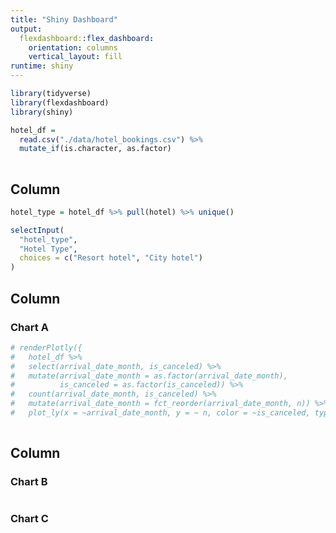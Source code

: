 ```yaml
---
title: "Shiny Dashboard"
output: 
  flexdashboard::flex_dashboard:
    orientation: columns
    vertical_layout: fill
runtime: shiny
---
```


```r
library(tidyverse)
library(flexdashboard)
library(shiny)
```

```r
hotel_df = 
  read.csv("./data/hotel_bookings.csv") %>% 
  mutate_if(is.character, as.factor)
  
```

Column {.sidebar}
-----------------------------------------------------------------------

```r
hotel_type = hotel_df %>% pull(hotel) %>% unique()

selectInput(
  "hotel_type",
  "Hotel Type",
  choices = c("Resort hotel", "City hotel")
)
```

Column {data-width=650}
-----------------------------------------------------------------------

### Chart A

```r
# renderPlotly({
#   hotel_df %>%
#   select(arrival_date_month, is_canceled) %>%
#   mutate(arrival_date_month = as.factor(arrival_date_month),
#          is_canceled = as.factor(is_canceled)) %>%
#   count(arrival_date_month, is_canceled) %>%
#   mutate(arrival_date_month = fct_reorder(arrival_date_month, n)) %>%
#   plot_ly(x = ~arrival_date_month, y = ~ n, color = ~is_canceled, type ="bar", colors = "viridis")})
  
```

Column {data-width=350}
-----------------------------------------------------------------------

### Chart B

```r

```

### Chart C

```r

```

